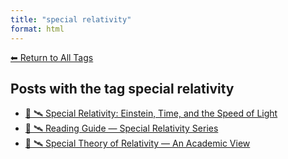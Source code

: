 ```yaml
---
title: "special relativity"
format: html
---
```


[⬅ Return to All Tags](../tags.qmd)

## Posts with the tag **special relativity**

- [📘 🛰️ Special Relativity: Einstein, Time, and the Speed of Light](/posts/physics/special-relativity.html)
- [🧭 🛰️ Reading Guide — Special Relativity Series](/posts/physics/guide-special-relativity.html)
- [📘 🛰️ Special Theory of Relativity — An Academic View](/posts/physics/special-relativity-academics.html)
